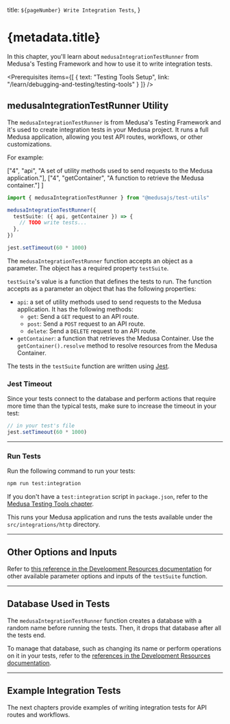 
  title: `${pageNumber} Write Integration Tests`,
}

# {metadata.title}

In this chapter, you'll learn about `medusaIntegrationTestRunner` from Medusa's Testing Framework and how to use it to write integration tests.

<Prerequisites
  items={[
    {
      text: "Testing Tools Setup",
      link: "/learn/debugging-and-testing/testing-tools"
    }
  ]}
/>

## medusaIntegrationTestRunner Utility

The `medusaIntegrationTestRunner` is from Medusa's Testing Framework and it's used to create integration tests in your Medusa project. It runs a full Medusa application, allowing you test API routes, workflows, or other customizations.

For example:

  ["4", "api", "A set of utility methods used to send requests to the Medusa application."],
  ["4", "getContainer", "A function to retrieve the Medusa container."]
]

```ts title="integration-tests/http/test.spec.ts" highlights={highlights}
import { medusaIntegrationTestRunner } from "@medusajs/test-utils"

medusaIntegrationTestRunner({
  testSuite: ({ api, getContainer }) => {
    // TODO write tests...
  },
})

jest.setTimeout(60 * 1000)
```

The `medusaIntegrationTestRunner` function accepts an object as a parameter. The object has a required property `testSuite`.

`testSuite`'s value is a function that defines the tests to run. The function accepts as a parameter an object that has the following properties:

- `api`: a set of utility methods used to send requests to the Medusa application. It has the following methods:
    - `get`: Send a `GET` request to an API route.
    - `post`: Send a `POST` request to an API route.
    - `delete`: Send a `DELETE` request to an API route.
- `getContainer`: a function that retrieves the Medusa Container. Use the `getContainer().resolve` method to resolve resources from the Medusa Container.

The tests in the `testSuite` function are written using [Jest](https://jestjs.io/).

### Jest Timeout

Since your tests connect to the database and perform actions that require more time than the typical tests, make sure to increase the timeout in your test:

```ts title="integration-tests/http/test.spec.ts"
// in your test's file
jest.setTimeout(60 * 1000)
```

---

### Run Tests

Run the following command to run your tests:

```bash npm2yarn
npm run test:integration
```

<Note title="Tip">

If you don't have a `test:integration` script in `package.json`, refer to the [Medusa Testing Tools chapter](../page.mdx#add-test-commands).

</Note>

This runs your Medusa application and runs the tests available under the `src/integrations/http` directory.

---

## Other Options and Inputs

Refer to [this reference in the Development Resources documentation](!resources!/test-tools-reference/medusaIntegrationTestRunner) for other available parameter options and inputs of the `testSuite` function.

---

## Database Used in Tests

The `medusaIntegrationTestRunner` function creates a database with a random name before running the tests. Then, it drops that database after all the tests end.

To manage that database, such as changing its name or perform operations on it in your tests, refer to the [references in the Development Resources documentation](!resources!/test-tools-reference/medusaIntegrationTestRunner).

---

## Example Integration Tests

The next chapters provide examples of writing integration tests for API routes and workflows.
